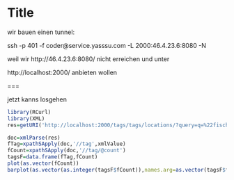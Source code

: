 Title
========================================================

wir bauen einen tunnel: 

ssh -p 401 -f coder@service.yasssu.com -L 2000:46.4.23.6:8080 -N

weil wir http://46.4.23.6:8080/ nicht erreichen und unter

http://localhost:2000/ anbieten wollen

===

jetzt kanns losgehen

```r
library(RCurl)
library(XML)
res=getURI('http://localhost:2000/tags/tags/locations/?query=q=%22fischer%22~10&tag.count=15')

doc=xmlParse(res)
fTag=xpathSApply(doc,'//tag',xmlValue)
fCount=xpathSApply(doc,'//tag/@count')
tagsF=data.frame(fTag,fCount)
plot(as.vector(fCount))
barplot(as.vector(as.integer(tagsF$fCount)),names.arg=as.vector(tagsF$fTag),las=2,horiz=TRUE)
```